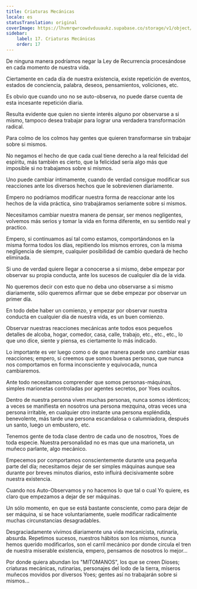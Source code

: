 ```yaml
---
title: Criaturas Mecánicas
locale: es
statusTranslation: original
coverImage: https://lhvmrqwrcowdvduuaukz.supabase.co/storage/v1/object/public/strapi-uploads/small_cover-tratado-de-psicologia-revolucionaria.webp-5e15e1cec4e0ebebcde5d7fc7565d8fd.webp
sidebar:
    label: 17. Criaturas Mecánicas
    order: 17
---
```

De ninguna manera podríamos negar la Ley de Recurrencia procesándose en cada momento de nuestra vida.

Ciertamente en cada día de nuestra existencia, existe repetición de eventos, estados de conciencia, palabra, deseos, pensamientos, voliciones, etc.

Es obvio que cuando uno no se auto-observa, no puede darse cuenta de esta incesante repetición diaria.

Resulta evidente que quien no siente interés alguno por observarse a si mismo, tampoco desea trabajar para lograr una verdadera transformación radical.

Para colmo de los colmos hay gentes que quieren transformarse sin trabajar sobre si mismos.

No negamos el hecho de que cada cual tiene derecho a la real felicidad del espíritu, más también es cierto, que la felicidad sería algo más que imposible si no trabajamos sobre si mismos.

Uno puede cambiar íntimamente, cuando de verdad consigue modificar sus reacciones ante los diversos hechos que le sobrevienen diariamente.

Empero no podríamos modificar nuestra forma de reaccionar ante los hechos de la vida práctica, sino trabajáramos seriamente sobre si mismos.

Necesitamos cambiar nuestra manera de pensar, ser menos negligentes, volvemos más serios y tomar la vida en forma diferente, en su sentido real y practico.

Empero, si continuamos así tal como estamos, comportándonos en la misma forma todos los días, repitiendo los mismos errores, con la misma negligencia de siempre, cualquier posibilidad de cambio quedará de hecho eliminada.

Si uno de verdad quiere llegar a conocerse a si mismo, debe empezar por observar su propia conducta, ante los sucesos de cualquier día de la vida.

No queremos decir con esto que no deba uno observarse a si mismo diariamente, sólo queremos afirmar que se debe empezar por observar un primer día.

En todo debe haber un comienzo, y empezar por observar nuestra conducta en cualquier día de nuestra vida, es un buen comienzo.

Observar nuestras reacciones mecánicas ante todos esos pequeños detalles de alcoba, hogar, comedor, casa, calle, trabajo, etc., etc., etc., lo que uno dice, siente y piensa, es ciertamente lo más indicado.

Lo importante es ver luego como o de que manera puede uno cambiar esas reacciones; empero, si creemos que somos buenas personas, que nunca nos comportamos en forma inconsciente y equivocada, nunca cambiaremos.

Ante todo necesitamos comprender que somos personas-máquinas, simples marionetas controladas por agentes secretos, por Yoes ocultos.

Dentro de nuestra persona viven muchas personas, nunca somos idénticos; a veces se manifiesta en nosotros una persona mezquina, otras veces una persona irritable, en cualquier otro instante una persona espléndida, benevolente, más tarde una persona escandalosa o calumniadora, después un santo, luego un embustero, etc.

Tenemos gente de toda clase dentro de cada uno de nosotros, Yoes de toda especie. Nuestra personalidad no es mas que una marioneta, un muñeco parlante, algo mecánico.

Empecemos por comportamos conscientemente durante una pequeña parte del día; necesitamos dejar de ser simples máquinas aunque sea durante por breves minutos diarios, esto influirá decisivamente sobre nuestra existencia.

Cuando nos Auto-Observamos y no hacemos lo que tal o cual Yo quiere, es claro que empezamos a dejar de ser máquinas.

Un sólo momento, en que se está bastante consciente, como para dejar de ser máquina, si se hace voluntariamente, suele modificar radicalmente muchas circunstancias desagradables.

Desgraciadamente vivimos diariamente una vida mecanicista, rutinaria, absurda. Repetimos sucesos, nuestros hábitos son los mismos, nunca hemos querido modificarlos, son el carril mecánico por donde circula el tren de nuestra miserable existencia, empero, pensamos de nosotros lo mejor...

Por donde quiera abundan los "MITOMANOS", los que se creen Dioses; criaturas mecánicas, rutinarias, personajes del lodo de la tierra, míseros muñecos movidos por diversos Yoes; gentes así no trabajarán sobre si mismos...
